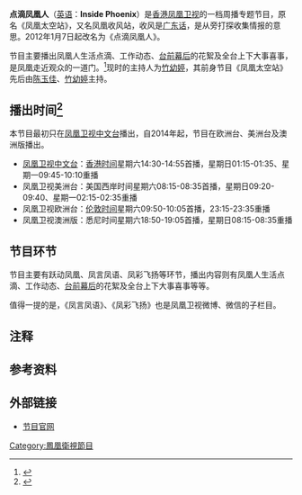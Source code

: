 {{In-progress_tvshow|点滴凤凰人}}
{{notice|本条目同时介绍其前身《凤凰太空站》，除非另有注明，均以现时播出节目为准。}}
{{电视节目信息框
| 名称      = 点滴凤凰人
| 英文名称  = Inside Phoenix
| 图片      = [[File:点滴凤凰人.JPG|300px]]
| 图说      = 
| 类型      = 专题
| 原创      = [[凤凰卫视|凤凰卫视]]
| 主持      = [[竹幼婷|竹幼婷]]
| 国家      = {{HK}}
| 语言      = [[普通话|普通话]]
| 集数      = 208（截至2015年12月26日）
| 每集长度  = 25分钟
| 制作公司  = [[凤凰卫视|凤凰卫视]]
| 电视网    = [[凤凰卫视中文台|凤凰卫视中文台]]、欧洲台、美洲台及澳洲版
| 图像制式  = [[SDTV|SDTV]]、[[HDTV|HDTV]]（2014年起高标清同步广播）
| 播出国家  = {{HK}}
| 开始      = 2012年1月7日
| 结束      = 2015年12月26日
| 前作      = 
| 相关节目 = 
| 官方网站  =http://phtv.ifeng.com/program/ddfhr/
}}
'''点滴凤凰人'''（[[英语|英语]]：'''Inside Phoenix'''）是[[香港|香港]][[凤凰卫视|凤凰卫视]]的一档周播专题节目，原名《凤凰太空站》，又名凤凰收风站，收风是[[广东话|广东话]]，是从旁打探收集情报的意思。2012年1月7日起改名为《点滴凤凰人》。

节目主要播出凤凰人生活点滴、工作动态、[[台前|台前]][[幕后|幕后]]的花絮及全台上下大事喜事，是凤凰走近观众的一道门。<ref>{{Cite web |url=http://v.ifeng.com/vlist/tv/ddfhr/all/0/1/detail.shtml |title=点滴凤凰人简介 |access-date=2014-07-16 |archive-date=2019-08-27 |archive-url=https://web.archive.org/web/20190827114407/http://v.ifeng.com/vlist/tv/ddfhr/all/0/1/detail.shtml |dead-url=no }}</ref>现时的主持人为[[竹幼婷|竹幼婷]]，其前身节目《凤凰太空站》先后由[[陈玉佳|陈玉佳]]、[[竹幼婷|竹幼婷]]主持。

==播出时间<ref>{{Cite web |url=http://phtv.ifeng.com/epg/ |title=节目单 |access-date=2014-07-16 |archive-date=2013-07-14 |archive-url=https://web.archive.org/web/20130714052031/http://phtv.ifeng.com/epg/ |dead-url=no }}</ref>==
本节目最初只在[[凤凰卫视中文台|凤凰卫视中文台]]播出，自2014年起，节目在欧洲台、美洲台及澳洲版播出。
*[[凤凰卫视中文台|凤凰卫视中文台]]：[[香港时间|香港时间]]星期六14:30-14:55首播，星期日01:15-01:35、星期一09:45-10:10重播
*凤凰卫视美洲台：美国西岸时间星期六08:15-08:35首播，星期日09:20-09:40、星期一02:15-02:35重播
*凤凰卫视欧洲台：[[伦敦时间|伦敦时间]]星期六09:50-10:05首播，23:15-23:35重播
*凤凰卫视澳洲版：悉尼时间星期六18:50-19:05首播，星期日08:15-08:35重播

==节目环节==
节目主要有跃动凤凰、凤言凤语、凤彩飞扬等环节，播出内容则有凤凰人生活点滴、工作动态、[[台前|台前]][[幕后|幕后]]的花絮及全台上下大事喜事等等。

值得一提的是，《凤言凤语》、《凤彩飞扬》也是凤凰卫视微博、微信的子栏目。

==注释==
{{reflist|group="注"}}

==参考资料==
{{reflist}}

==外部链接==
*[https://web.archive.org/web/20140710162200/http://phtv.ifeng.com/program/ddfhr/ 节目官网]

[[Category:鳳凰衛視節目|Category:鳳凰衛視節目]]